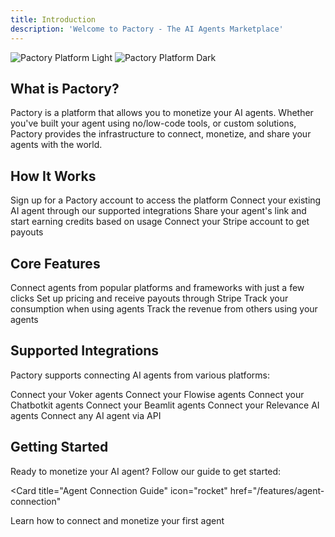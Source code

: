 ```yaml
---
title: Introduction
description: 'Welcome to Pactory - The AI Agents Marketplace'
---
```


<img
  className="block dark:hidden"
  src="/images/pactoryHero.png"
  alt="Pactory Platform Light"
/>
<img
  className="hidden dark:block"
  src="/images/pactoryHeroDark.png"
  alt="Pactory Platform Dark"
/>

## What is Pactory?

Pactory is a platform that allows you to monetize your AI agents. Whether you've built your agent using no/low-code tools, or custom solutions, Pactory provides the infrastructure to connect, monetize, and share your agents with the world.

## How It Works

<Steps>
  <Step title="Create an Account">
    Sign up for a Pactory account to access the platform
  </Step>
  <Step title="Connect Your Agent">
    Connect your existing AI agent through our supported integrations
  </Step>
    <Step title="Share Agent & Earn Credits">
    Share your agent's link and start earning credits based on usage
  </Step>
  <Step title="Set Up Payments">
    Connect your Stripe account to get payouts
  </Step>
</Steps>

## Core Features

<CardGroup cols={2}>
  <Card
    title="Easy Connection"
    icon="plug"
    href="/features/agent-connection"
  >
    Connect agents from popular platforms and frameworks with just a few clicks
  </Card>
  <Card
    title="Monetization"
    icon="money-bill"
    href="/features/monetization"
  >
    Set up pricing and receive payouts through Stripe
  </Card>
  <Card
    title="Usage Activity"
    icon="chart-line"
    href="/features/usage-activity"
  >
    Track your consumption when using agents
  </Card>
  <Card
    title="Earnings Activity"
    icon="money-bill-trend-up"
    href="/features/earnings-activity"
  >
    Track the revenue from others using your agents
  </Card>
</CardGroup>

## Supported Integrations

Pactory supports connecting AI agents from various platforms:

<CardGroup cols={2}>
  <Card title="Voker" href="/integrations/voker">
    Connect your Voker agents
  </Card>
  <Card title="Flowise" href="/integrations/flowise">
    Connect your Flowise agents
  </Card>
  <Card title="Chatbotkit" href="/integrations/chatbotkit">
    Connect your Chatbotkit agents
  </Card>
    <Card title="Beamlit" href="/integrations/beamlit">
    Connect your Beamlit agents
  </Card>
    <Card title="Relevance AI" href="/integrations/relevance">
    Connect your Relevance AI agents
  </Card>
  <Card title="Custom API" href="/integrations/custom-api">
    Connect any AI agent via API
  </Card>
</CardGroup>

## Getting Started

Ready to monetize your AI agent? Follow our guide to get started:

<Card
  title="Agent Connection Guide"
  icon="rocket"
  href="/features/agent-connection"
>
  Learn how to connect and monetize your first agent
</Card>
